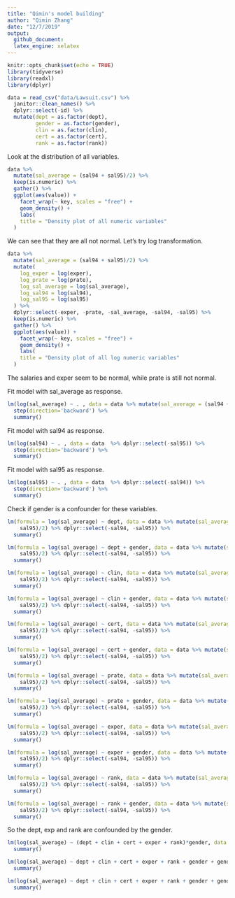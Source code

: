 ```yaml
---
title: "Qimin's model building"
author: "Qimin Zhang"
date: "12/7/2019"
output: 
  github_document:
  latex_engine: xelatex
---
```


```r
knitr::opts_chunk$set(echo = TRUE)
library(tidyverse)
library(readxl)
library(dplyr)
```

```r
data = read_csv("data/Lawsuit.csv") %>% 
  janitor::clean_names() %>% 
  dplyr::select(-id) %>% 
  mutate(dept = as.factor(dept),
         gender = as.factor(gender),
         clin = as.factor(clin),
         cert = as.factor(cert),
         rank = as.factor(rank))
```

Look at the distribution of all variables.

```r
data %>%
  mutate(sal_average = (sal94 + sal95)/2) %>% 
  keep(is.numeric) %>%
  gather() %>% 
  ggplot(aes(value)) +
    facet_wrap(~ key, scales = "free") +
    geom_density() +
    labs(
    title = "Density plot of all numeric variables"
  )
```

We can see that they are all not normal. Let's try log transformation.

```r
data %>%
  mutate(sal_average = (sal94 + sal95)/2) %>%
  mutate(
    log_exper = log(exper),
    log_prate = log(prate),
    log_sal_average = log(sal_average),
    log_sal94 = log(sal94),
    log_sal95 = log(sal95)
  ) %>% 
  dplyr::select(-exper, -prate, -sal_average, -sal94, -sal95) %>% 
  keep(is.numeric) %>%
  gather() %>% 
  ggplot(aes(value)) +
    facet_wrap(~ key, scales = "free") +
    geom_density() +
    labs(
    title = "Density plot of all log numeric variables"
  )
```

The salaries and exper seem to be normal, while prate is still not normal.

Fit model with sal_average as response.

```r
lm(log(sal_average) ~ . , data = data %>% mutate(sal_average = (sal94 + sal95)/2) %>% dplyr::select(-sal94, -sal95)) %>% 
  step(direction='backward') %>% 
  summary()
```

Fit model with sal94 as response.

```r
lm(log(sal94) ~ . , data = data  %>% dplyr::select(-sal95)) %>% 
  step(direction='backward') %>% 
  summary()
```

Fit model with sal95 as response.

```r
lm(log(sal95) ~ . , data = data  %>% dplyr::select(-sal94)) %>% 
  step(direction='backward') %>% 
  summary()
```

Check if gender is a confounder for these variables.

```r
lm(formula = log(sal_average) ~ dept, data = data %>% mutate(sal_average = (sal94 + 
    sal95)/2) %>% dplyr::select(-sal94, -sal95)) %>% 
  summary()

lm(formula = log(sal_average) ~ dept + gender, data = data %>% mutate(sal_average = (sal94 + 
    sal95)/2) %>% dplyr::select(-sal94, -sal95)) %>% 
  summary()
```

```r
lm(formula = log(sal_average) ~ clin, data = data %>% mutate(sal_average = (sal94 + 
    sal95)/2) %>% dplyr::select(-sal94, -sal95)) %>% 
  summary()

lm(formula = log(sal_average) ~ clin + gender, data = data %>% mutate(sal_average = (sal94 + 
    sal95)/2) %>% dplyr::select(-sal94, -sal95)) %>% 
  summary()
```

```r
lm(formula = log(sal_average) ~ cert, data = data %>% mutate(sal_average = (sal94 + 
    sal95)/2) %>% dplyr::select(-sal94, -sal95)) %>% 
  summary()

lm(formula = log(sal_average) ~ cert + gender, data = data %>% mutate(sal_average = (sal94 + 
    sal95)/2) %>% dplyr::select(-sal94, -sal95)) %>% 
  summary()
```

```r
lm(formula = log(sal_average) ~ prate, data = data %>% mutate(sal_average = (sal94 + 
    sal95)/2) %>% dplyr::select(-sal94, -sal95)) %>% 
  summary()

lm(formula = log(sal_average) ~ prate + gender, data = data %>% mutate(sal_average = (sal94 + 
    sal95)/2) %>% dplyr::select(-sal94, -sal95)) %>% 
  summary()
```

```r
lm(formula = log(sal_average) ~ exper, data = data %>% mutate(sal_average = (sal94 + 
    sal95)/2) %>% dplyr::select(-sal94, -sal95)) %>% 
  summary()

lm(formula = log(sal_average) ~ exper + gender, data = data %>% mutate(sal_average = (sal94 + 
    sal95)/2) %>% dplyr::select(-sal94, -sal95)) %>% 
  summary()
```

```r
lm(formula = log(sal_average) ~ rank, data = data %>% mutate(sal_average = (sal94 + 
    sal95)/2) %>% dplyr::select(-sal94, -sal95)) %>% 
  summary()

lm(formula = log(sal_average) ~ rank + gender, data = data %>% mutate(sal_average = (sal94 + 
    sal95)/2) %>% dplyr::select(-sal94, -sal95)) %>% 
  summary()
```

So the dept, exp and rank are confounded by the gender.

```r
lm(log(sal_average) ~ (dept + clin + cert + exper + rank)*gender, data = data %>% mutate(sal_average = (sal94 + sal95)/2) %>% dplyr::select(-sal94, -sal95)) %>% 
  summary()
```


```r
lm(log(sal_average) ~ dept + clin + cert + exper + rank + gender + gender*exper, data = data %>% mutate(sal_average = (sal94 + sal95)/2) %>% dplyr::select(-sal94, -sal95)) %>% 
  summary()
```


```r
lm(log(sal_average) ~ dept + clin + cert + exper + rank + gender + gender*exper, data = data %>% mutate(sal_average = (sal94 + sal95)/2) %>% dplyr::select(-sal94, -sal95)) %>% 
  summary()
```

